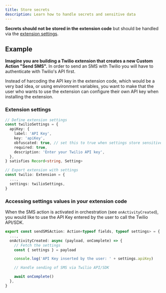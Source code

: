 ```yaml
---
title: Store secrets
description: Learn how to handle secrets and sensitive data
---
```


**Secrets should not be stored in the extension code** but should be handled via the [extension settings](/awell-extensions/docs/getting-started/extension-settings).

## Example

**Imagine you are building a Twilio extension that creates a new Custom Action "Send SMS".** In order to send an SMS with Twilio you will have to authenticate with Twilio's API first.

Instead of harcoding the API key in the extension code, which would be a very bad idea, or using environment variables, you want to make that the user who wants to use the extension can configure their own API key when installing the extension.

### Extension settings

```typescript
// Define extension settings
const twilioSettings = {
  apiKey: {
    label: 'API Key',
    key: 'apiKey',
    obfuscated: true, // set this to true when settings store sensitive data
    required: true,
    description: 'Enter your Twilio API key',
  },
} satisfies Record<string, Setting>

// Export extension with settings
const twilio: Extension = {
  ...,
  settings: twilioSettings,
}
```

### Accessing settings values in your extension code

When the SMS action is activated in orchestration (see `onActivityCreated`), you would like to use the API Key entered by the user to call the Twilio API/SDK.

```typescript
export const sendSMSAction: Action<typeof fields, typeof settings> = {
  ...,
  onActivityCreated: async (payload, onComplete) => {
    // Fetch the settings
    const { settings } = payload

    console.log('API Key inserted by the user: ' + settings.apiKey)

    // Handle sending of SMS via Twilio API/SDK

    await onComplete()
  },
}
```
